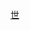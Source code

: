 {{Navbox
|name = 世界羽聯年度最佳女運動員
|title = 世界羽聯年度最佳女運動員（{{lang|en|BWF Female Players of the Year}}）
|titlestyle = background: #B22222; color: white;
|group1= [[2000年代]]
|list1 =  2008年：{{flagicon|HKG}} [[周蜜]] · 2009年：{{flagicon|CHN}} [[王仪涵]] 
|group2= [[2010年代]]
|list2 =  2010年：{{flagicon|CHN}} [[汪鑫]] · 2011年：{{flagicon|CHN}} [[王晓理]] / [[于洋 (羽毛球运动员)|于洋]] · 2012年：{{flagicon|CHN}} [[王仪涵]] · 2013年：{{flagicon|CHN}} [[李雪芮]] · 2014年：{{flagicon|CHN}} [[赵芸蕾]] · 2015年：{{flagicon|ESP}} [[卡罗列娜·马琳]] · 2016年：{{flagicon|JPN}} [[松友美佐纪]] / [[高桥礼华]] · 2017年：{{flagicon|CHN}} [[陈清晨]] · 2018年：{{flagicon|CHN}} [[黄雅琼]] · 2019年：{{flagicon|CHN}} [[黄雅琼]]
|group3= [[2020年代]]
|list3 =  2020年/2021年：{{flagicon|TPE}} [[戴資穎]]
|below=[http://www.bwfbadminton.org/file.aspx?id=645633&dl=1 官方名單]
}}<noinclude>
{{collapsible option}}
[[Category:羽球導航模板|世]]
[[Category:世界羽聯年度最佳女運動員| ]]
</noinclude>